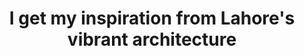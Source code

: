 ---
title: "I get my inspiration from Lahore's vibrant architecture"
publishedAt: "2024-04-08"
images:
  - "images/projects/project-01/cover-02.jpg"
---